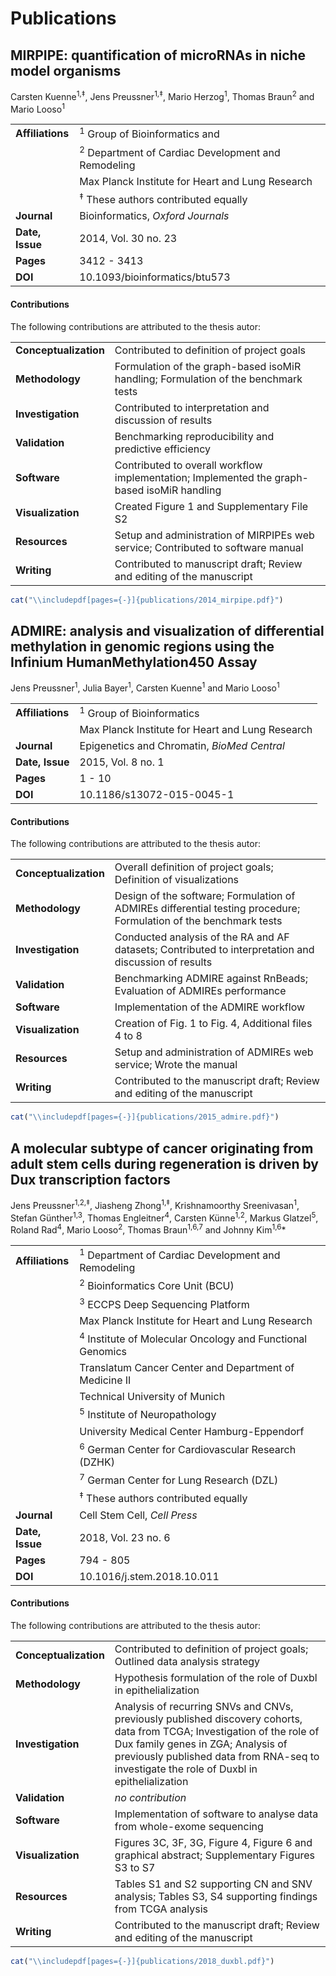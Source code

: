 # Publications

## MIRPIPE: quantification of microRNAs in niche model organisms

Carsten Kuenne^1,‡^, Jens Preussner^1,‡^, Mario Herzog^1^, Thomas Braun^2^ and Mario Looso^1^

------------------    ---------------------------------------------------------------------------------------------------------------------
**Affiliations**      ^1^ Group of Bioinformatics and
                      ^2^ Department of Cardiac Development and Remodeling 
                          Max Planck Institute for Heart and Lung Research
                      ^‡^ These authors contributed equally
**Journal**           Bioinformatics, *Oxford Journals*
**Date, Issue**       2014, Vol. 30 no. 23
**Pages**             3412 - 3413
**DOI**               10.1093/bioinformatics/btu573
------------------    ---------------------------------------------------------------------------------------------------------------------


#### Contributions

The following contributions are attributed to the thesis autor:

| |    |
|-|----|
| **Conceptualization** | Contributed to definition of project goals |
| **Methodology** | Formulation of the graph-based isoMiR handling; Formulation of the benchmark tests |
| **Investigation** | Contributed to interpretation and discussion of results |
| **Validation** | Benchmarking reproducibility and predictive efficiency |
| **Software** | Contributed to overall workflow implementation; Implemented the graph-based isoMiR handling |
| **Visualization** | Created Figure 1 and Supplementary File S2 |
| **Resources ** | Setup and administration of MIRPIPEs web service; Contributed to software manual |
| **Writing** | Contributed to manuscript draft; Review and editing of the manuscript |

```r
cat("\\includepdf[pages={-}]{publications/2014_mirpipe.pdf}")
```

## ADMIRE: analysis and visualization of differential methylation in genomic regions using the Infinium HumanMethylation450 Assay

Jens Preussner^1^, Julia Bayer^1^, Carsten Kuenne^1^ and Mario Looso^1^

------------------    ---------------------------------------------------------------------------------------------------------------------
**Affiliations**      ^1^ Group of Bioinformatics
                          Max Planck Institute for Heart and Lung Research
**Journal**           Epigenetics and Chromatin, *BioMed Central*
**Date, Issue**       2015, Vol. 8 no. 1
**Pages**             1 - 10
**DOI**               10.1186/s13072-015-0045-1
------------------    ---------------------------------------------------------------------------------------------------------------------

#### Contributions

The following contributions are attributed to the thesis autor:

| |    |
|-|----|
| **Conceptualization** | Overall definition of project goals; Definition of visualizations |
| **Methodology** | Design of the software; Formulation of ADMIREs differential testing procedure; Formulation of the benchmark tests |
| **Investigation** | Conducted analysis of the RA and AF datasets; Contributed to interpretation and discussion of results |
| **Validation** | Benchmarking ADMIRE against RnBeads; Evaluation of ADMIREs performance |
| **Software** | Implementation of the ADMIRE workflow |
| **Visualization** | Creation of Fig. 1 to Fig. 4, Additional files 4 to 8 |
| **Resources ** | Setup and administration of ADMIREs web service; Wrote the manual |
| **Writing** | Contributed to the manuscript draft; Review and editing of the manuscript |

```r
cat("\\includepdf[pages={-}]{publications/2015_admire.pdf}")
```

## A molecular subtype of cancer originating from adult stem cells during regeneration is driven by Dux transcription factors

Jens Preussner^1,2,‡^, Jiasheng Zhong^1,‡^, Krishnamoorthy Sreenivasan^1^, Stefan Günther^1,3^, Thomas Engleitner^4^, Carsten Künne^1,2^, Markus Glatzel^5^, Roland Rad^4^, Mario Looso^2^, Thomas Braun^1,6,7^ and Johnny Kim^1,6^*

------------------    ---------------------------------------------------------------------------------------------------------------------
**Affiliations**      ^1^ Department of Cardiac Development and Remodeling
                      ^2^ Bioinformatics Core Unit (BCU)
                      ^3^ ECCPS Deep Sequencing Platform
                          Max Planck Institute for Heart and Lung Research
                      ^4^ Institute of Molecular Oncology and Functional Genomics
                          Translatum Cancer Center and Department of Medicine II
                          Technical University of Munich
                      ^5^ Institute of Neuropathology
                          University Medical Center Hamburg-Eppendorf
                      ^6^ German Center for Cardiovascular Research (DZHK)
                      ^7^ German Center for Lung Research (DZL)
                      ^‡^ These authors contributed equally
**Journal**           Cell Stem Cell, *Cell Press*
**Date, Issue**       2018, Vol. 23 no. 6
**Pages**             794 - 805
**DOI**               10.1016/j.stem.2018.10.011
------------------    ---------------------------------------------------------------------------------------------------------------------

#### Contributions

The following contributions are attributed to the thesis autor:

| |    |
|-|----|
| **Conceptualization** | Contributed to definition of project goals; Outlined data analysis strategy |
| **Methodology** | Hypothesis formulation of the role of Duxbl in epithelialization |
| **Investigation** | Analysis of recurring SNVs and CNVs, previously published discovery cohorts, data from TCGA; Investigation of the role of Dux family genes in ZGA; Analysis of previously published data from RNA-seq to investigate the role of Duxbl in epithelialization |
| **Validation** | *no contribution* |
| **Software** | Implementation of software to analyse data from whole-exome sequencing |
| **Visualization ** | Figures 3C, 3F, 3G, Figure 4, Figure 6 and graphical abstract; Supplementary Figures S3 to S7 |
| **Resources ** | Tables S1 and S2 supporting CN and SNV analysis; Tables S3, S4 supporting findings from TCGA analysis | 
| **Writing** | Contributed to the manuscript draft; Review and editing of the manuscript |

```r
cat("\\includepdf[pages={-}]{publications/2018_duxbl.pdf}")
```

